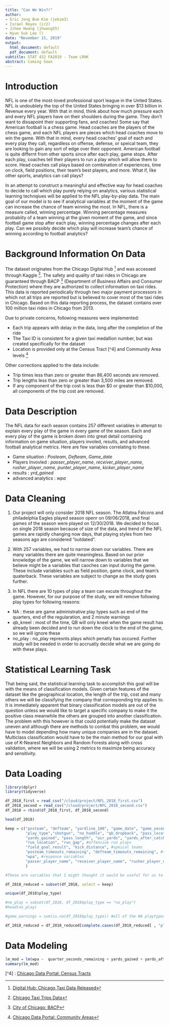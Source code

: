```yaml
---
title: "Can We Win?!"
author:
- Eric Jong Bum Kim (jekim3)
- Israel Reyes (ir2)
- Jihee Hwang (jhwang55)
- Hyun Suk Lee ()
date: "November 15, 2019"
output:
  html_document: default
  pdf_document: default
subtitle: STAT 432 FA2019 - Team LRHK
abstract: Coming Soon
---
```


\newpage 

# Introduction

NFL is one of the most-loved professional sport league in the United States. NFL is undoublety the top of the United States bringing in over $13 billion in Revenue every year. With that in mind, think about how much pressure each and every NFL players have on their shoulders during the game. They don't want to dissapoint their supporting fans, and coaches! Some say that American football is a chess game. Head coaches are the players of the chess game, and each NFL players are pieces which head coaches move to win the game. With that in mind, every head coaches' goal of each and every play they call, regardless on offense, defense, or speical team, they are looking to gain any sort of edge over their opponent. American football is quite differnt from other sports since after each play, game stops. After each play, coaches tell their players to run a play which will allow them to score. Head coaches call plays based on combination of experiences, time on clock, field positions, their team's best players, and more. What if, like other sports, analytics can call plays? 

In an attempt to construct a meaningful and effective way for head coaches to decide to call which play purely relying on analytics, various statistical learning technqiues will be applied to the NFL play-by-play data. The main goal of our model is to see if analytical variables at the moment of the game can increase the chance of team winning the most. In NFL, there is a measure called, winning percentage. Winning percentage measures probabiity of a team winning at the given moment of the game, and since football game stop after each play, winning percentage changes after each play. Can we possibly decide which play will increase team's chance of winning according to football analytics? 

# Background Information On Data 

The dataset originates from the Chicago Digital Hub [^2] and was accessed through Kaggle [^1]. The safety and quality of taxi rides in Chicago are guaranteed through BACP [^3] (Department of Business Affairs and Consumer Protection) where they are authorized to collect information on taxi rides. This data is reported periodically through two major payment processors in which not all trips are reported but is believed to cover most of the taxi rides in Chicago. Based on this data reporting process, the dataset contains over 100 million taxi rides in Chicago from 2013. 

Due to private concerns, following measures were implemented:

- Each trip appears with delay in the data, long after the completion of the ride
- The Taxi ID is consistent for a given taxi medallion number, but was created specifically for the dataset
- Location is provided only at the Census Tract [^4] and Community Area levels [^5]

Other corrections applied to the data include:

- Trip times less than zero or greater than 86,400 seconds are removed.
- Trip lengths less than zero or greater than 3,500 miles are removed.
- If any component of the trip cost is less than $0 or greater than $10,000, all components of the trip cost are removed.

# Data Description

The NFL data for each season contains 257 different variables in attempt to explain every play of the game in every game of the season. Each and every play of the game is broken down into great detail containing information on game situation, players involed, resutls, and advanced football analytical metrics. Here are few variables correlating to these.

 - Game situation : _Posteam_, _Defteam_,  _Game_date_
 - Players Invovled : _passer_player_name_, _receiver_player_name_, _rusher_player_name_, _punter_player_name_, _kicker_player_name_
 - results : _yrd_gained_
 - advanced analytics : _wpa_

# Data Cleaning

1. Our project will only consider 2018 NFL season. The Atlatna Falcons and philadelphia Eagles played season openr on 09/06/2018, and final games of the season were played on 12/30/2018. We decided to focus on single 2018 season because of size of the data, and trend of the NFL games are rapidly changing now days, that playing styles from two seasons ago are considered "outdated". 

2. With 257 variables, we had to narrow down our variables. There are many variables there are quite meaningless. Based on our prior knowledge of the game, we will narrow down to variables that we believe might be a variables that caoches can input during the game. These include variables such as field position, game clock, and team's quaterback. These variables are subject to change as the study goes further. 

3. In NFL there are 10 types of play a team can excute throughout the game. However, for our purpose of the study, we will remove following play types for following reasons: 

 - NA : these are game administrative play types such as end of the quarters, end of the regularation, and 2 minute warnings
 - qb_kneel : most of the time, QB will only kneel when the game result has already been decided and to run down the clock to the end of the game, so we will ignore these 
 - no_play : no_play represnts plays which penatly has occured. Further study will be needed in order to accruatly decide what we are going do with these plays. 

# Statistical Learning Task

That being said, the statistical learning task to accomplish this goal will be with the means of classification models. Given certain features of the dataset like the geographical location, the length of the trip, cost and many others we will be classifying the company that corresponding trip applies to. It is immediately apparent that binary classification models are out of the question unless we would like to target a specific company to make it the positive class meanwhile the others are grouped into another classification. The problem with this however is that could potentially make the dataset uneven and although there are methods to combat this problem, we would have to model depending how many unique companies are in the dataset. Multiclass classification would have to be the main method for our goal with use of K-Nearest Neighbors and Random Forests along with cross validation, where we will be using 2 metrics to maximize being accuracy and sensitivity. 

# Data Loading

```r
library(dplyr)
library(tidyverse)
```

```r
df_2018_first = read_csv("/cloud/project/NFL_2018_first.csv")
df_2018_second = read_csv("/cloud/project/NFL_2018_second.csv")
df_2018 = rbind(df_2018_first, df_2018_second)
```

```r
head(df_2018)
```

```r
keep = c("posteam", "defteam", "yardline_100", "game_date", "game_seconds_remaining", "qtr", "down", "ydstogo", #game administravtive variables
         "play_type","shotgun", "no_huddle", "qb_dropback", "pass_location", #offensive game types
         "yards_gained", "pass_length", "air_yards", "yards_after_catch", #offensive pass play results
         "run_location", "run_gap", #offensive run plays
         "field_goal_result", "kick_distance", #speical teams
         "posteam_timeouts_remaining", "defteam_timeouts_remaining", #time out remainings
         "wpa", #responce variables
         "passer_player_name", "receiver_player_name", "rusher_player_name", "punter_player_name", "kicker_player_name" #Offensive focal point player's name
         )

#These are variables that I might thought it would be useful for us to limit down to, feel free to add any as needed

df_2018_reduced = subset(df_2018, select = keep)
```

```r
unique(df_2018$play_type)
```

```r
#no_play = subset(df_2018, df_2018$play_type == "no_play")
#head(no_play)
```


```r
#game_warnings = sum(is.na(df_2018$play_type)) #all of the NA playtypes are either end of quaters or two-min warnings. (1429 of them)

df_2018_reduced = df_2018_reduced[complete.cases(df_2018_reduced[ , "play_type"]),]
```

# Data Modeling 

```r
lm_mod = lm(wpa ~  quarter_seconds_remaining + yards_gained + yards_after_catch, data = df_2018)
summary(lm_mod)
```







[^1]: [Chicago Taxi Trips Data](https://www.kaggle.com/chicago/chicago-taxi-trips-bq)

[^2]: [Digital Hub: Chicago Taxi Data Released](https://digital.cityofchicago.org/index.php/chicago-taxi-data-released/)

[^3]: [City of Chicago: BACP](https://www.chicago.gov/city/en/depts/bacp/provdrs/vehic.html)

[^4] : [Chicago Data Portal: Census Tracts](https://data.cityofchicago.org/Facilities-Geographic-Boundaries/Boundaries-Census-Tracts-2010/5jrd-6zik)

[^5]: [Chicago Data Portal: Community Areas](https://data.cityofchicago.org/Facilities-Geographic-Boundaries/Boundaries-Community-Areas-current-/cauq-8yn6)
